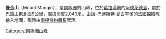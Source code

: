 {{coord|67|25|S|68|26|W|source:GNIS|display=title}}

'''曼金山'''（Mount Mangin），是[[南極洲|南極洲]]的山峰，位於[[葛拉漢地|葛拉漢地]]的[[阿德萊德島|阿德萊德島]]，處於[[巴雷山|巴雷山]]東北面9公里，海拔高度2,040米，由[[讓-巴蒂斯特·夏古|讓-巴蒂斯特·夏古]]率領的[[法國|法國]]探險隊繪入地圖，現時由[[南極條約體系|南極條約體系]]管理。

{{DEFAULTSORT:Mount Mangin}}
[[Category:南極洲山峰|Category:南極洲山峰]]


{{AdelaideIsland-geo-stub}}